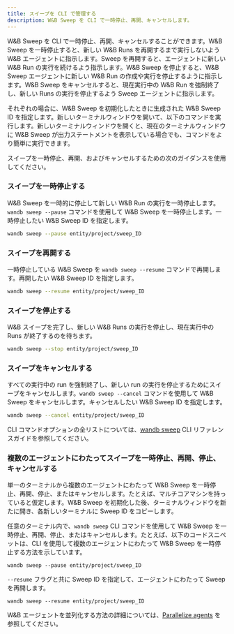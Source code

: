 ```yaml
---
title: スイープを CLI で管理する
description: W&B Sweep を CLI で一時停止、再開、キャンセルします。
---
```


W&B Sweep を CLI で一時停止、再開、キャンセルすることができます。W&B Sweep を一時停止すると、新しい W&B Runs を再開するまで実行しないよう W&B エージェントに指示します。Sweep を再開すると、エージェントに新しい W&B Run の実行を続けるよう指示します。W&B Sweep を停止すると、W&B Sweep エージェントに新しい W&B Run の作成や実行を停止するように指示します。W&B Sweep をキャンセルすると、現在実行中の W&B Run を強制終了し、新しい Runs の実行を停止するよう Sweep エージェントに指示します。

それぞれの場合に、W&B Sweep を初期化したときに生成された W&B Sweep ID を指定します。新しいターミナルウィンドウを開いて、以下のコマンドを実行します。新しいターミナルウィンドウを開くと、現在のターミナルウィンドウに W&B Sweep が出力ステートメントを表示している場合でも、コマンドをより簡単に実行できます。

スイープを一時停止、再開、およびキャンセルするための次のガイダンスを使用してください。

### スイープを一時停止する

W&B Sweep を一時的に停止して新しい W&B Run の実行を一時停止します。`wandb sweep --pause` コマンドを使用して W&B Sweep を一時停止します。一時停止したい W&B Sweep ID を指定します。

```bash
wandb sweep --pause entity/project/sweep_ID
```

### スイープを再開する

一時停止している W&B Sweep を `wandb sweep --resume` コマンドで再開します。再開したい W&B Sweep ID を指定します。

```bash
wandb sweep --resume entity/project/sweep_ID
```

### スイープを停止する

W&B スイープを完了し、新しい W&B Runs の実行を停止し、現在実行中の Runs が終了するのを待ちます。

```bash
wandb sweep --stop entity/project/sweep_ID
```

### スイープをキャンセルする

すべての実行中の run を強制終了し、新しい run の実行を停止するためにスイープをキャンセルします。`wandb sweep --cancel` コマンドを使用して W&B Sweep をキャンセルします。キャンセルしたい W&B Sweep ID を指定します。

```bash
wandb sweep --cancel entity/project/sweep_ID
```

CLI コマンドオプションの全リストについては、[wandb sweep](/ja/models/ref/cli/wandb-sweep) CLI リファレンスガイドを参照してください。

### 複数のエージェントにわたってスイープを一時停止、再開、停止、キャンセルする

単一のターミナルから複数のエージェントにわたって W&B Sweep を一時停止、再開、停止、またはキャンセルします。たとえば、マルチコアマシンを持っていると仮定します。W&B Sweep を初期化した後、ターミナルウィンドウを新たに開き、各新しいターミナルに Sweep ID をコピーします。

任意のターミナル内で、`wandb sweep` CLI コマンドを使用して W&B Sweep を一時停止、再開、停止、またはキャンセルします。たとえば、以下のコードスニペットは、CLI を使用して複数のエージェントにわたって W&B Sweep を一時停止する方法を示しています。

```
wandb sweep --pause entity/project/sweep_ID
```

`--resume` フラグと共に Sweep ID を指定して、エージェントにわたって Sweep を再開します。

```
wandb sweep --resume entity/project/sweep_ID
```

W&B エージェントを並列化する方法の詳細については、[Parallelize agents](/ja/models/sweeps/parallelize-agents/) を参照してください。